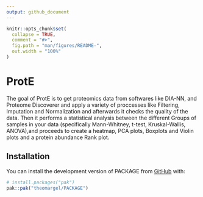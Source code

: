 ```yaml
---
output: github_document
---
```


<!-- README.md is generated from README.Rmd. Please edit that file -->

```r
knitr::opts_chunk$set(
  collapse = TRUE,
  comment = "#>",
  fig.path = "man/figures/README-",
  out.width = "100%"
)
```

# ProtE

<!-- badges: start -->
<!-- badges: end -->

The goal of ProtE is to get proteomics data from softwares like DIA-NN, and Proteome Discoverer and apply a variety of proccesses like Filtering, Imputation and Normalization and afterwards it checks the quality of the data. Then it performs a statistical analysis between the different Groups of samples in your data (specifically Mann-Whitney, t-test, Kruskal-Wallis, ANOVA),and proceeds to create a heatmap, PCA plots, Boxplots and Violin plots and a protein abundance Rank plot. 

## Installation

You can install the development version of PACKAGE from [GitHub](https://github.com/) with:

``` r
# install.packages("pak")
pak::pak("theomargel/PACKAGE")
```

